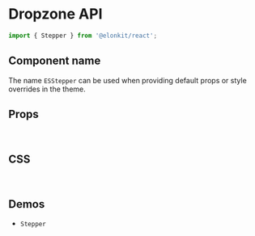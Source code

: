 
<Meta title="Components API/Stepper" />

# Dropzone API

```js
import { Stepper } from '@elonkit/react';
```

## Component name

The name `ESStepper` can be used when providing default props or style overrides in the theme.

## Props

<TableInterface name="StepperProps" variant="props" />

<br />

## CSS

<TableInterface name="StepperClasses" variant="css" />

<br />

## Demos

<ul>
  <li>
    <LinkTo kind="components-Stepper" story="demo">
      <code>Stepper</code>
    </LinkTo>
  </li>
</ul>
